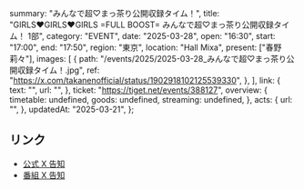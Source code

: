   summary: "みんなで超♡まっ茶り公開収録タイム！",
  title: "GIRLS♥GIRLS♥GIRLS =FULL BOOST= みんなで超♡まっ茶り公開収録タイム！ 1部",
  category: "EVENT",
  date: "2025-03-28",
  open: "16:30",
  start: "17:00",
  end: "17:50",
  region: "東京",
  location: "Hall Mixa",
  present: ["春野莉々"],
  images: [
    {
      path: "/events/2025/2025-03-28_みんなで超♡まっ茶り公開収録タイム！.jpg",
      ref: "https://x.com/takanenofficial/status/1902918102125539330",
    },
  ],
  link: {
    text: "",
    url: "",
  },
  ticket: "https://tiget.net/events/388127",
  overview: {
    timetable: undefined,
    goods: undefined,
    streaming: undefined,
  },
  acts: {
    url: "",
  },
  updatedAt: "2025-03-21",
};

## リンク

- [公式 X 告知](https://x.com/takanenofficial/status/1902918102125539330)
- [番組 X 告知](https://x.com/macha_timepiyo/status/1902661804725314007)
